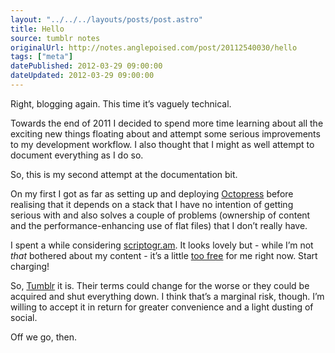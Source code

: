 ```yaml
---
layout: "../../../layouts/posts/post.astro"
title: Hello
source: tumblr notes
originalUrl: http://notes.anglepoised.com/post/20112540030/hello
tags: ["meta"]
datePublished: 2012-03-29 09:00:00
dateUpdated: 2012-03-29 09:00:00
---
```


Right, blogging again. This time it’s vaguely technical.

Towards the end of 2011 I decided to spend more time learning about all the exciting new things floating about and attempt some serious improvements to my development workflow. I also thought that I might as well attempt to document everything as I do so.

So, this is my second attempt at the documentation bit.

On my first I got as far as setting up and deploying [Octopress](http://octopress.org/) before realising that it depends on a stack that I have no intention of getting serious with and also solves a couple of problems (ownership of content and the performance-enhancing use of flat files) that I don’t really have.

I spent a while considering [scriptogr.am](http://scriptogr.am/). It looks lovely but - while I’m not _that_ bothered about my content - it’s a little [too free](http://blog.pinboard.in/2011/12/don_t_be_a_free_user/) for me right now. Start charging!

So, [Tumblr](http://tumblr.com/) it is. Their terms could change for the worse or they could be acquired and shut everything down. I think that’s a marginal risk, though. I’m willing to accept it in return for greater convenience and a light dusting of social.

Off we go, then.
